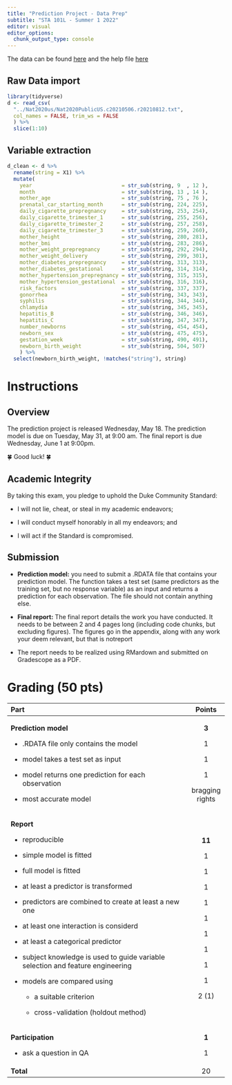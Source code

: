 ```yaml
---
title: "Prediction Project - Data Prep"
subtitle: "STA 101L - Summer 1 2022"
editor: visual
editor_options: 
  chunk_output_type: console
---
```


The data can be found [here](https://ftp.cdc.gov/pub/Health_Statistics/NCHS/Datasets/DVS/natality/Nat2020us.zip) and the help file [here](https://ftp.cdc.gov/pub/Health_Statistics/NCHS/Dataset_Documentation/DVS/natality/UserGuide2020.pdf)

## Raw Data import

```r
library(tidyverse)
d <- read_csv(
  "../Nat2020us/Nat2020PublicUS.c20210506.r20210812.txt",
  col_names = FALSE, trim_ws = FALSE
  ) %>%
  slice(1:10)
```

## Variable extraction

```r
d_clean <- d %>%
  rename(string = X1) %>%
  mutate(
    year                             = str_sub(string, 9  , 12 ),
    month                            = str_sub(string, 13 , 14 ),
    mother_age                       = str_sub(string, 75 , 76 ),
    prenatal_car_starting_month      = str_sub(string, 224, 225),
    daily_cigarette_prepregnancy     = str_sub(string, 253, 254),
    daily_cigarette_trimester_1      = str_sub(string, 255, 256),
    daily_cigarette_trimester_2      = str_sub(string, 257, 258),
    daily_cigarette_trimester_3      = str_sub(string, 259, 260),
    mother_height                    = str_sub(string, 280, 281),
    mother_bmi                       = str_sub(string, 283, 286),
    mother_weight_prepregnancy       = str_sub(string, 292, 294),
    mother_weight_delivery           = str_sub(string, 299, 301),
    mother_diabetes_prepregnancy     = str_sub(string, 313, 313),
    mother_diabetes_gestational      = str_sub(string, 314, 314),
    mother_hypertension_prepregnancy = str_sub(string, 315, 315),
    mother_hypertension_gestational  = str_sub(string, 316, 316),
    risk_factors                     = str_sub(string, 337, 337),
    gonorrhea                        = str_sub(string, 343, 343),
    syphilis                         = str_sub(string, 344, 344),
    chlamydia                        = str_sub(string, 345, 345),
    hepatitis_B                      = str_sub(string, 346, 346),
    hepatitis_C                      = str_sub(string, 347, 347),
    number_newborns                  = str_sub(string, 454, 454),
    newborn_sex                      = str_sub(string, 475, 475),
    gestation_week                   = str_sub(string, 490, 491),
    newborn_birth_weight             = str_sub(string, 504, 507)
    ) %>%
  select(newborn_birth_weight, !matches("string"), string)
```

# Instructions

## Overview

The prediction project is released Wednesday, May 18. The prediction model is due on Tuesday, May 31, at 9:00 am. The final report is due Wednesday, June 1 at 9:00pm.

🍀 Good luck! 🍀

## Academic Integrity

By taking this exam, you pledge to uphold the Duke Community Standard:

-   I will not lie, cheat, or steal in my academic endeavors;

-   I will conduct myself honorably in all my endeavors; and

-   I will act if the Standard is compromised.

## Submission

-   **Prediction model:** you need to submit a .RDATA file that contains your prediction model. The function takes a test set (same predictors as the training set, but no response variable) as an input and returns a prediction for each observation. The file should not contain anything else.

-   **Final report:** The final report details the work you have conducted. It needs to be between 2 and 4 pages long (including code chunks, but excluding figures). The figures go in the appendix, along with any work your deem relevant, but that is notreport

-   The report needs to be realized using RMardown and submitted on Gradescope as a PDF.

# Grading (50 pts)

+-----------------------------------------------------------------------------------+-----------------+
| **Part**                                                                          | **Points**      |
+:==================================================================================+:===============:+
| **Prediction model**                                                              | **3**           |
|                                                                                   |                 |
| -   .RDATA file only contains the model                                           | 1               |
|                                                                                   |                 |
| -   model takes a test set as input                                               | 1               |
|                                                                                   |                 |
| -   model returns one prediction for each observation                             | 1               |
|                                                                                   |                 |
| -   most accurate model                                                           | bragging rights |
+-----------------------------------------------------------------------------------+-----------------+
| **Report**                                                                        | **11**          |
|                                                                                   |                 |
| -   reproducible                                                                  | 1               |
|                                                                                   |                 |
| -   simple model is fitted                                                        | 1               |
|                                                                                   |                 |
| -   full model is fitted                                                          | 1               |
|                                                                                   |                 |
| -   at least a predictor is transformed                                           | 1               |
|                                                                                   |                 |
| -   predictors are combined to create at least a new one                          | 1               |
|                                                                                   |                 |
| -   at least one interaction is considerd                                         | 1               |
|                                                                                   |                 |
| -   at least a categorical predictor                                              | 1               |
|                                                                                   |                 |
| -   subject knowledge is used to guide variable selection and feature engineering | 1               |
|                                                                                   |                 |
| -   models are compared using                                                     | 1               |
|                                                                                   |                 |
|     -   a suitable criterion                                                      | 2 (1)           |
|                                                                                   |                 |
|     -   cross-validation (holdout method)                                         |                 |
+-----------------------------------------------------------------------------------+-----------------+
| **Participation**                                                                 | **1**           |
|                                                                                   |                 |
| -   ask a question in QA                                                          | 1               |
+-----------------------------------------------------------------------------------+-----------------+
| **Total**                                                                         | 20              |
+-----------------------------------------------------------------------------------+-----------------+
